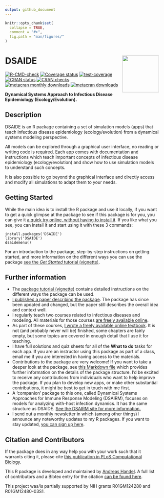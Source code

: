 ```yaml
---
output: github_document
---
```


<!-- README.md is generated from README.Rmd. Please edit that file -->

```r
knitr::opts_chunk$set(
  collapse = TRUE,
  comment = "#>",
  fig.path = "man/figures/"
)
```

# DSAIDE <img src="man/figures/logo.png" align="right" alt="" width="120" />

<!-- badges: start -->
[![R-CMD-check](https://github.com/ahgroup/DSAIDE/workflows/R-CMD-check/badge.svg)](https://github.com/ahgroup/DSAIDE/actions)
[![Coverage status](https://codecov.io/gh/ahgroup/DSAIDE/branch/master/graph/badge.svg?token=OGO3sVEcPD)](https://codecov.io/gh/ahgroup/DSAIDE)
[![test-coverage](https://github.com/ahgroup/DSAIDE/workflows/test-coverage/badge.svg)](https://github.com/ahgroup/DSAIDE/actions)
[![CRAN status](https://www.r-pkg.org/badges/version/DSAIDE)](https://cran.r-project.org/package=DSAIDE)
[![CRAN checks](https://cranchecks.info/badges/summary/DSAIDE)](https://cran.r-project.org/web/checks/check_results_DSAIDE.html)
[![metacran monthly downloads](https://cranlogs.r-pkg.org/badges/DSAIDE)](https://cran.r-project.org/package=DSAIDE)
[![metacran downloads](https://cranlogs.r-pkg.org/badges/grand-total/DSAIDE?color=ff69b4)](https://cran.r-project.org/package=DSAIDE)
<!-- badges: end -->

**Dynamical Systems Approach to Infectious Disease Epidemiology (Ecology/Evolution).**

## Description
DSAIDE is an R package containing a set of simulation models (apps) that teach infectious disease epidemiology (ecology/evolution) from a dynamical systems modeling perspective. 

All models can be explored through a graphical user interface, no reading or writing code is required. Each app comes with documentation and instructions which teach important concepts of infectious disease epidemiology (ecology/evolution) and show how to use simulation models to understand such concepts. 

It is also possible to go beyond the graphical interface and directly access and modify all simulations to adapt them to your needs.


## Getting Started
While the main idea is to install the R package and use it locally, if you want to get a quick glimpse at the package to see if this package is for you, you can give it [a quick try online, without having to install it](https://shiny.ovpr.uga.edu/DSAIDE/). If you like what you see, you can install it and start using it with these 3 commands:
``` 
install.packages('DSAIDE')
library('DSAIDE')
dsaidemenu()
```
For an introduction to the package, step-by-step instructions on getting started, and more information on the different ways you can use the package [see the _Get Started_ tutorial (vignette)](https://ahgroup.github.io/DSAIDE/articles/DSAIDE.html).


## Further information
* The [package tutorial (vignette)](https://ahgroup.github.io/DSAIDE/articles/DSAIDE.html) contains detailed instructions on the different ways the package can be used.
* [I published a paper describing the package](https://doi.org/10.1371/journal.pcbi.1005642). The package has since been updated and changed, but the paper still describes the overall idea and context well.  
* I regularly teach two courses related to infectious diseases and modeling. All materials for those courses [are freely available online](https://andreashandel.github.io/IDEMAcourse/). 
* As part of these courses, [I wrote a freely available online textbook](https://andreashandel.github.io/IDEMAbook/). It is not (and probably never will be) finished, some chapters are fairly empty, but some topics are covered in enough detail that I use it for teaching. 
* I have full solutions and quiz sheets for all of the __What to do__ tasks for each app. If you are an instructor using this package as part of a class, email me if you are interested in having access to the materials.
* Contributions to the package are very welcome! If you want to take a deeper look at the package, see [this Markdown file](https://github.com/ahgroup/DSAIDE/blob/master/auxiliary/docsfordevelopers/documentation.md) which provides further information on the details of the package structure. I'd be excited to receive any contributions from individuals who want to help improve the package. If you plan to develop new apps, or make other substantial contributions, it might be best to get in touch with me first.
* A 'companion' package to this one, called Dynamical Systems Approaches for Immune Response Modeling (DSAIRM), focuses on models for analyzing with-host infection dynamics. It has the same structure as DSAIDE. [See the DSAIRM site for more information.](https://ahgroup.github.io/DSAIRM/)
* I send out a monthly newsletter in which (among other things) I announce any noteworthy updates to my R packages. If you want to stay updated, [you can sign up here](https://www.andreashandel.com/susbscribe/).

## Citation and Contributors
If the package does in any way help you with your work such that it warrants citing it, please cite [this publication in PLoS Computational Biology](https://doi.org/10.1371/journal.pcbi.1005642). 

This R package is developed and maintained by [Andreas Handel](https://www.andreashandel.com/). A full list of contributors and a Bibtex entry for the citation [can be found here](https://ahgroup.github.io/DSAIDE/authors.html).

This project was/is partially supported by NIH grants R01GM124280 and R01GM12480-03S1.

